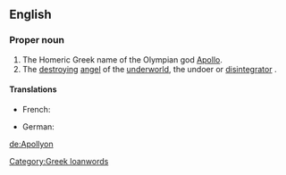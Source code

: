 ==English==

===Proper noun===
{{wikipedia}}
{{en-proper noun}}

# The Homeric Greek name of the Olympian god [[Apollo]].
# The [[destroying]] [[angel]] of the [[underworld]], the undoer or [[disintegrator]] . 

====Translations====
{{trans-top|The destroying angel of the underworld, the undoer or disintegrator}}
* French: {{t-|fr|Apollyon|m}}
{{trans-mid}}
* German: {{t+|de|Apollyon|m}}
{{trans-bottom}}

[[Category:Greek loanwords]]

[[de:Apollyon]]